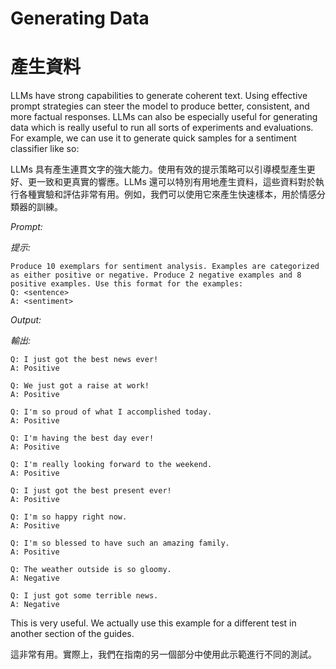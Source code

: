 # Generating Data

# 產生資料

LLMs have strong capabilities to generate coherent text. Using effective prompt strategies can steer the model to produce better, consistent, and more factual responses. LLMs can also be especially useful for generating data which is really useful to run all sorts of experiments and evaluations. For example, we can use it to generate quick samples for a sentiment classifier like so:

LLMs 具有產生連貫文字的強大能力。使用有效的提示策略可以引導模型產生更好、更一致和更真實的響應。LLMs 還可以特別有用地產生資料，這些資料對於執行各種實驗和評估非常有用。例如，我們可以使用它來產生快速樣本，用於情感分類器的訓練。

*Prompt:*

*提示:*

```
Produce 10 exemplars for sentiment analysis. Examples are categorized as either positive or negative. Produce 2 negative examples and 8 positive examples. Use this format for the examples:
Q: <sentence>
A: <sentiment>
```

*Output:*

*輸出:*

```
Q: I just got the best news ever!
A: Positive

Q: We just got a raise at work!
A: Positive

Q: I'm so proud of what I accomplished today.
A: Positive

Q: I'm having the best day ever!
A: Positive

Q: I'm really looking forward to the weekend.
A: Positive

Q: I just got the best present ever!
A: Positive

Q: I'm so happy right now.
A: Positive

Q: I'm so blessed to have such an amazing family.
A: Positive

Q: The weather outside is so gloomy.
A: Negative

Q: I just got some terrible news.
A: Negative
```

This is very useful. We actually use this example for a different test in another section of the guides.

這非常有用。實際上，我們在指南的另一個部分中使用此示範進行不同的測試。

